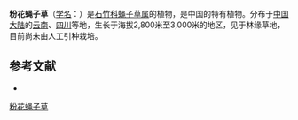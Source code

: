{{Speciesbox
| name = 粉花蝇子草
| status = 
| status_system = 
| image =
| genus = Silene
| species = rosiflora
| authority = Ward
}}

'''粉花蝇子草'''（[[学名|学名]]：{{lang|la|''Silene rosiflora''}}）是[[石竹科|石竹科]][[蝇子草属|蝇子草属]]的植物，是中国的特有植物。分布于[[中国大陆|中国大陆]]的[[云南|云南]]、[[四川|四川]]等地，生长于海拔2,800米至3,000米的地区，见于林缘草地，目前尚未由人工引种栽培。

== 参考文献 ==
<div class="references-small">
* {{cite web| url =http://www.bioinfo.cn/db05/KmzwSpecies.php?action=view&id=2206| title =粉花蝇子草| work =《中国高等植物数据库全库》| publisher =中国科学院微生物研究所| author =昆明植物研究所| accessdate =2009-02-23| deadurl =yes| archiveurl =https://web.archive.org/web/20160305045933/http://www.bioinfo.cn/db05/KmzwSpecies.php?action=view&id=2206| archivedate =2016-03-05}}
</div>
{{Taxonbar|from=Q15225893}}

[[Category:蝇子草属|粉花蝇子草]]


{{植物小作品}}